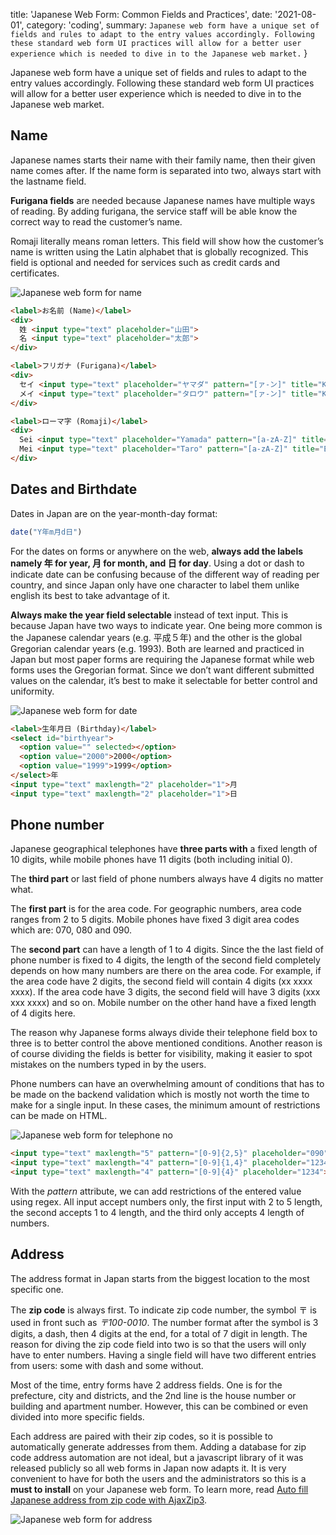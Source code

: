 

  title: 'Japanese Web Form: Common Fields and Practices',
  date: '2021-08-01',
  category: 'coding',
  summary: `Japanese web form have a unique set of fields and rules to adapt to the entry values accordingly. Following these standard web form UI practices will allow for a better user experience which is needed to dive in to the Japanese web market.`
}


Japanese web form have a unique set of fields and rules to adapt to the entry values accordingly. Following these standard web form UI practices will allow for a better user experience which is needed to dive in to the Japanese web market.

## Name
Japanese names starts their name with their family name, then their given name comes after. If the name form is separated into two, always start with the lastname field.

**Furigana fields** are needed because Japanese names have multiple ways of reading. By adding furigana, the service staff will be able know the correct way to read the customer’s name.

Romaji literally means roman letters. This field will show how the customer’s name is written using the Latin alphabet that is globally recognized. This field is optional and needed for services such as credit cards and certificates.

<img src={name} alt="Japanese web form for name" type="imgBlock" />

```html
<label>お名前 (Name)</label>
<div>
  姓 <input type="text" placeholder="山田">
  名 <input type="text" placeholder="太郎">
</div>

<label>フリガナ (Furigana)</label>
<div>
  セイ <input type="text" placeholder="ヤマダ" pattern="[ァ-ン]" title="Katana only">
  メイ <input type="text" placeholder="タロウ" pattern="[ァ-ン]" title="Katana only">
</div>

<label>ローマ字 (Romaji)</label>
<div>
  Sei <input type="text" placeholder="Yamada" pattern="[a-zA-Z]" title="English Letters only">
  Mei <input type="text" placeholder="Taro" pattern="[a-zA-Z]" title="English Letters only">
</div>
```

## Dates and Birthdate

Dates in Japan are on the year-month-day format:

```js
date("Y年m月d日")
```

For the dates on forms or anywhere on the web, **always add the labels namely 年 for year, 月 for month, and 日 for day**. Using a dot or dash to indicate date can be confusing because of the different way of reading per country, and since Japan only have one character to label them unlike english its best to take advantage of it.

**Always make the year field selectable** instead of text input. This is because Japan have two ways to indicate year. One being more common is the Japanese calendar years (e.g. 平成５年) and the other is the global Gregorian calendar years (e.g. 1993). Both are learned and practiced in Japan but most paper forms are requiring the Japanese format while web forms uses the Gregorian format. Since we don’t want different submitted values on the calendar, it’s best to make it selectable for better control and uniformity.

<img src={date} alt="Japanese web form for date" type="imgBlock" />

```html
<label>生年月日 (Birthday)</label>
<select id="birthyear">
  <option value="" selected></option>
  <option value="2000">2000</option>
  <option value="1999">1999</option>
</select>年
<input type="text" maxlength="2" placeholder="1">月
<input type="text" maxlength="2" placeholder="1">日
```

## Phone number
Japanese geographical telephones have **three parts with** a fixed length of 10 digits, while mobile phones have 11 digits (both including initial 0).

The **third part** or last field of phone numbers always have 4 digits no matter what.

The **first part** is for the area code. For geographic numbers, area code ranges from 2 to 5 digits. Mobile phones have fixed 3 digit area codes which are: 070, 080 and 090.

The **second part** can have a length of 1 to 4 digits. Since the the last field of phone number is fixed to 4 digits, the length of the second field completely depends on how many numbers are there on the area code. For example, if the area code have 2 digits, the second field will contain 4 digits (xx xxxx xxxx). If the area code have 3 digits, the second field will have 3 digits (xxx xxx xxxx) and so on. Mobile number on the other hand have a fixed length of 4 digits here.

The reason why Japanese forms always divide their telephone field box to three is to better control the above mentioned conditions. Another reason is of course dividing the fields is better for visibility, making it easier to spot mistakes on the numbers typed in by the users.

Phone numbers can have an overwhelming amount of conditions that has to be made on the backend validation which is mostly not worth the time to make for a single input. In these cases, the minimum amount of restrictions can be made on HTML.

<img src={tel} alt="Japanese web form for telephone no" type="imgBlock" />

```html
<input type="text" maxlength="5" pattern="[0-9]{2,5}" placeholder="090">－
<input type="text" maxlength="4" pattern="[0-9]{1,4}" placeholder="1234">－
<input type="text" maxlength="4" pattern="[0-9]{4}" placeholder="1234">
```

With the *pattern* attribute, we can add restrictions of the entered value using regex. All input accept numbers only, the first input with 2 to 5 length, the second accepts 1 to 4 length, and the third only accepts 4 length of numbers.

## Address

The address format in Japan starts from the biggest location to the most specific one.

The **zip code** is always first. To indicate zip code number, the symbol 〒 is used in front such as *〒100-0010*. The number format after the symbol is 3 digits, a dash, then 4 digits at the end, for a total of 7 digit in length. The reason for diving the zip code field into two is so that the users will only have to enter numbers. Having a single field will have two different entries from users: some with dash and some without.

Most of the time, entry forms have 2 address fields. One is for the prefecture, city and districts, and the 2nd line is the house number or building and apartment number. However, this can be combined or even divided into more specific fields.

Each address are paired with their zip codes, so it is possible to automatically generate addresses from them. Adding a database for zip code address automation are not ideal, but a javascript library of it was released publicly so all web forms in Japan now adapts it. It is very convenient to have for both the users and the administrators so this is a **must to install** on your Japanese web form. To learn more, read [Auto fill Japanese address from zip code with AjaxZip3](auto-fill-japan-address-from-zipcode).

<img src={add} alt="Japanese web form for address" type="imgBlock" />